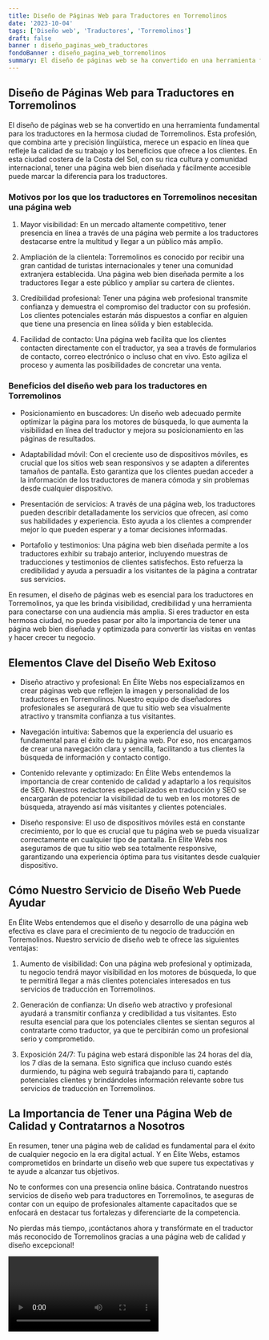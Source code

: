 ```yaml
---
title: Diseño de Páginas Web para Traductores en Torremolinos
date: '2023-10-04'
tags: ['Diseño web', 'Traductores', 'Torremolinos']
draft: false
banner : diseño_paginas_web_traductores
fondoBanner : diseño_pagina_web_torremolinos
summary: El diseño de páginas web se ha convertido en una herramienta fundamental para los traductores en la hermosa ciudad de Torremolinos. Esta profesión, que combina arte y precisión lingüística, merece un espacio en línea que refleje la calidad de su trabajo y los beneficios que ofrece a los clientes. En esta ciudad costera de la Costa del Sol, con su rica cultura y comunidad internacional, tener una página web bien diseñada y fácilmente accesible puede marcar la diferencia para los traductores.
---
```


## Diseño de Páginas Web para Traductores en Torremolinos

El diseño de páginas web se ha convertido en una herramienta fundamental para los traductores en la hermosa ciudad de Torremolinos. Esta profesión, que combina arte y precisión lingüística, merece un espacio en línea que refleje la calidad de su trabajo y los beneficios que ofrece a los clientes. En esta ciudad costera de la Costa del Sol, con su rica cultura y comunidad internacional, tener una página web bien diseñada y fácilmente accesible puede marcar la diferencia para los traductores.

### Motivos por los que los traductores en Torremolinos necesitan una página web

1. Mayor visibilidad: En un mercado altamente competitivo, tener presencia en línea a través de una página web permite a los traductores destacarse entre la multitud y llegar a un público más amplio.

2. Ampliación de la clientela: Torremolinos es conocido por recibir una gran cantidad de turistas internacionales y tener una comunidad extranjera establecida. Una página web bien diseñada permite a los traductores llegar a este público y ampliar su cartera de clientes.

3. Credibilidad profesional: Tener una página web profesional transmite confianza y demuestra el compromiso del traductor con su profesión. Los clientes potenciales estarán más dispuestos a confiar en alguien que tiene una presencia en línea sólida y bien establecida.

4. Facilidad de contacto: Una página web facilita que los clientes contacten directamente con el traductor, ya sea a través de formularios de contacto, correo electrónico o incluso chat en vivo. Esto agiliza el proceso y aumenta las posibilidades de concretar una venta.

### Beneficios del diseño web para los traductores en Torremolinos

- Posicionamiento en buscadores: Un diseño web adecuado permite optimizar la página para los motores de búsqueda, lo que aumenta la visibilidad en línea del traductor y mejora su posicionamiento en las páginas de resultados.

- Adaptabilidad móvil: Con el creciente uso de dispositivos móviles, es crucial que los sitios web sean responsivos y se adapten a diferentes tamaños de pantalla. Esto garantiza que los clientes puedan acceder a la información de los traductores de manera cómoda y sin problemas desde cualquier dispositivo.

- Presentación de servicios: A través de una página web, los traductores pueden describir detalladamente los servicios que ofrecen, así como sus habilidades y experiencia. Esto ayuda a los clientes a comprender mejor lo que pueden esperar y a tomar decisiones informadas.

- Portafolio y testimonios: Una página web bien diseñada permite a los traductores exhibir su trabajo anterior, incluyendo muestras de traducciones y testimonios de clientes satisfechos. Esto refuerza la credibilidad y ayuda a persuadir a los visitantes de la página a contratar sus servicios.

En resumen, el diseño de páginas web es esencial para los traductores en Torremolinos, ya que les brinda visibilidad, credibilidad y una herramienta para conectarse con una audiencia más amplia. Si eres traductor en esta hermosa ciudad, no puedes pasar por alto la importancia de tener una página web bien diseñada y optimizada para convertir las visitas en ventas y hacer crecer tu negocio.

<GifSeo />

<Cta />

## Elementos Clave del Diseño Web Exitoso

- Diseño atractivo y profesional: En Élite Webs nos especializamos en crear páginas web que reflejen la imagen y personalidad de los traductores en Torremolinos. Nuestro equipo de diseñadores profesionales se asegurará de que tu sitio web sea visualmente atractivo y transmita confianza a tus visitantes.

- Navegación intuitiva: Sabemos que la experiencia del usuario es fundamental para el éxito de tu página web. Por eso, nos encargamos de crear una navegación clara y sencilla, facilitando a tus clientes la búsqueda de información y contacto contigo.

- Contenido relevante y optimizado: En Élite Webs entendemos la importancia de crear contenido de calidad y adaptarlo a los requisitos de SEO. Nuestros redactores especializados en traducción y SEO se encargarán de potenciar la visibilidad de tu web en los motores de búsqueda, atrayendo así más visitantes y clientes potenciales.

- Diseño responsive: El uso de dispositivos móviles está en constante crecimiento, por lo que es crucial que tu página web se pueda visualizar correctamente en cualquier tipo de pantalla. En Élite Webs nos aseguramos de que tu sitio web sea totalmente responsive, garantizando una experiencia óptima para tus visitantes desde cualquier dispositivo.

## Cómo Nuestro Servicio de Diseño Web Puede Ayudar

En Élite Webs entendemos que el diseño y desarrollo de una página web efectiva es clave para el crecimiento de tu negocio de traducción en Torremolinos. Nuestro servicio de diseño web te ofrece las siguientes ventajas:

1. Aumento de visibilidad: Con una página web profesional y optimizada, tu negocio tendrá mayor visibilidad en los motores de búsqueda, lo que te permitirá llegar a más clientes potenciales interesados en tus servicios de traducción en Torremolinos.

2. Generación de confianza: Un diseño web atractivo y profesional ayudará a transmitir confianza y credibilidad a tus visitantes. Esto resulta esencial para que los potenciales clientes se sientan seguros al contratarte como traductor, ya que te percibirán como un profesional serio y comprometido.

3. Exposición 24/7: Tu página web estará disponible las 24 horas del día, los 7 días de la semana. Esto significa que incluso cuando estés durmiendo, tu página web seguirá trabajando para ti, captando potenciales clientes y brindándoles información relevante sobre tus servicios de traducción en Torremolinos.

## La Importancia de Tener una Página Web de Calidad y Contratarnos a Nosotros

En resumen, tener una página web de calidad es fundamental para el éxito de cualquier negocio en la era digital actual. Y en Élite Webs, estamos comprometidos en brindarte un diseño web que supere tus expectativas y te ayude a alcanzar tus objetivos.

No te conformes con una presencia online básica. Contratando nuestros servicios de diseño web para traductores en Torremolinos, te aseguras de contar con un equipo de profesionales altamente capacitados que se enfocará en destacar tus fortalezas y diferenciarte de la competencia.

No pierdas más tiempo, ¡contáctanos ahora y transfórmate en el traductor más reconocido de Torremolinos gracias a una página web de calidad y diseño excepcional!

<Video />

<CtaBot job='Traductores' city='Torremolinos'/>

<Gmaps query='Torremolinos+españa+maps' />